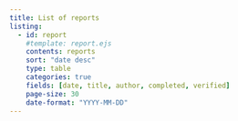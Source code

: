 ```yaml
---
title: List of reports
listing:
  - id: report
    #template: report.ejs
    contents: reports
    sort: "date desc"
    type: table 
    categories: true
    fields: [date, title, author, completed, verified]
    page-size: 30
    date-format: "YYYY-MM-DD"
---
```




